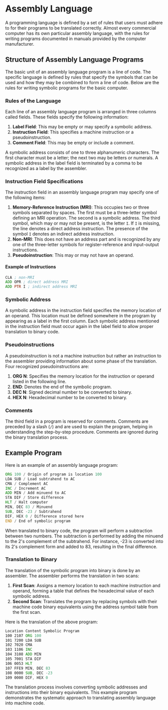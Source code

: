 # Assembly Language

A programming language is defined by a set of rules that users must adhere to for their programs to be translated correctly. Almost every commercial computer has its own particular assembly language, with the rules for writing programs documented in manuals provided by the computer manufacturer. 

## Structure of Assembly Language Programs

The basic unit of an assembly language program is a line of code. The specific language is defined by rules that specify the symbols that can be used and how they may be combined to form a line of code. Below are the rules for writing symbolic programs for the basic computer.

### Rules of the Language

Each line of an assembly language program is arranged in three columns called fields. These fields specify the following information:

1. **Label Field**: This may be empty or may specify a symbolic address.
2. **Instruction Field**: This specifies a machine instruction or a pseudoinstruction.
3. **Comment Field**: This may be empty or include a comment.

A symbolic address consists of one to three alphanumeric characters. The first character must be a letter; the next two may be letters or numerals. A symbolic address in the label field is terminated by a comma to be recognized as a label by the assembler.

### Instruction Field Specifications

The instruction field in an assembly language program may specify one of the following items:

1. **Memory-Reference Instruction (MRI)**: This occupies two or three symbols separated by spaces. The first must be a three-letter symbol defining an MRI operation. The second is a symbolic address. The third symbol, which may or may not be present, is the letter `I`. If `I` is missing, the line denotes a direct address instruction. The presence of the symbol `I` denotes an indirect address instruction.
2. **Non-MRI**: This does not have an address part and is recognized by any one of the three-letter symbols for register-reference and input-output instructions.
3. **Pseudoinstruction**: This may or may not have an operand.

#### Example of Instructions

```asm
CLA ; non-MRI
ADD OPR ; direct address MRI
ADD PTR I ; indirect address MRI
```

### Symbolic Address

A symbolic address in the instruction field specifies the memory location of an operand. This location must be defined somewhere in the program by appearing as a label in the first column. Each symbolic address mentioned in the instruction field must occur again in the label field to allow proper translation to binary code.

### Pseudoinstructions

A pseudoinstruction is not a machine instruction but rather an instruction to the assembler providing information about some phase of the translation. Four recognized pseudoinstructions are:

1. **ORG N**: Specifies the memory location for the instruction or operand listed in the following line.
2. **END**: Denotes the end of the symbolic program.
3. **DEC N**: Signed decimal number to be converted to binary.
4. **HEX N**: Hexadecimal number to be converted to binary.

### Comments

The third field in a program is reserved for comments. Comments are preceded by a slash (`/`) and are used to explain the program, helping in understanding the step-by-step procedure. Comments are ignored during the binary translation process.

## Example Program

Here is an example of an assembly language program:
```asm
ORG 100 / Origin of program is location 100
LDA SUB / Load subtrahend to AC
CMA / Complement AC
INC / Increment AC
ADD MIN / Add minuend to AC
STA DIF / Store difference
HLT / Halt computer
MIN, DEC 83 / Minuend
SUB, DEC -23 / Subtrahend
DIF, HEX 0 / Difference stored here
END / End of symbolic program
```

When translated to binary code, the program will perform a subtraction between two numbers. The subtraction is performed by adding the minuend to the 2's complement of the subtrahend. For instance, -23 is converted into its 2's complement form and added to 83, resulting in the final difference.

### Translation to Binary

The translation of the symbolic program into binary is done by an assembler. The assembler performs the translation in two scans:

1. **First Scan**: Assigns a memory location to each machine instruction and operand, forming a table that defines the hexadecimal value of each symbolic address.
2. **Second Scan**: Translates the program by replacing symbols with their machine code binary equivalents using the address symbol table from the first scan.

Here is the translation of the above program:
```asm
Location Content Symbolic Program
100 2107 ORG 100
101 7200 LDA SUB
102 7020 CMA
103 1106 INC
104 3108 ADD MIN
105 7001 STA DIF
106 0053 HLT
107 FFE9 MIN, DEC 83
108 0000 SUB, DEC -23
109 0000 DIF, HEX 0
```
The translation process involves converting symbolic addresses and instructions into their binary equivalents. This example program demonstrates the systematic approach to translating assembly language into machine code.
